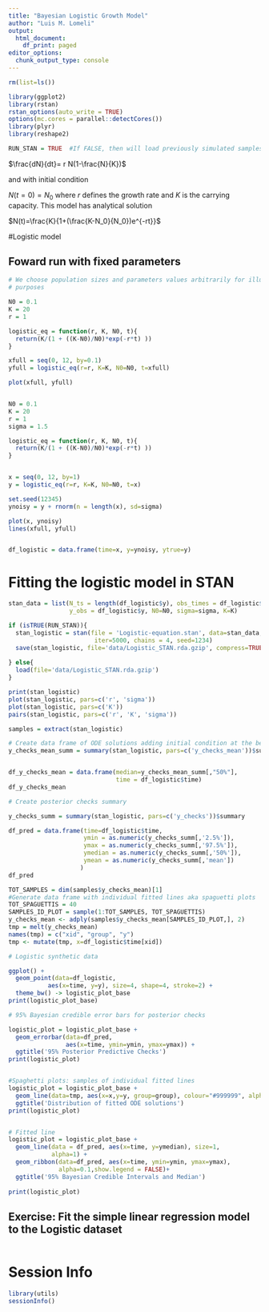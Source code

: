 ```yaml
---
title: "Bayesian Logistic Growth Model"
author: "Luis M. Lomeli"
output:
  html_document:
    df_print: paged
editor_options:
  chunk_output_type: console
---
```



```r
rm(list=ls())

library(ggplot2)
library(rstan)
rstan_options(auto_write = TRUE)
options(mc.cores = parallel::detectCores())
library(plyr)
library(reshape2)

RUN_STAN = TRUE  #If FALSE, then will load previously simulated samples

```


$\frac{dN}{dt}= r N(1-\frac{N}{K})$

and with initial condition

$N(t=0) = N_0$
where $r$ defines the growth rate and $K$ is the carrying capacity.
This model has analytical solution

$N(t)=\frac{K}{1+(\frac{K-N_0}{N_0})e^{-rt}}$



#Logistic model

## Foward run with fixed parameters


```r

# We choose population sizes and parameters values arbitrarily for illustration
# purposes

N0 = 0.1
K = 20
r = 1

logistic_eq = function(r, K, N0, t){
  return(K/(1 + ((K-N0)/N0)*exp(-r*t) ))
}

xfull = seq(0, 12, by=0.1)
yfull = logistic_eq(r=r, K=K, N0=N0, t=xfull)

plot(xfull, yfull)



```

```r

N0 = 0.1
K = 20
r = 1
sigma = 1.5

logistic_eq = function(r, K, N0, t){
  return(K/(1 + ((K-N0)/N0)*exp(-r*t) ))
}


x = seq(0, 12, by=1)
y = logistic_eq(r=r, K=K, N0=N0, t=x)

set.seed(12345)
ynoisy = y + rnorm(n = length(x), sd=sigma)

plot(x, ynoisy)
lines(xfull, yfull)


df_logistic = data.frame(time=x, y=ynoisy, ytrue=y)

```



# Fitting the logistic model in STAN


```r
stan_data = list(N_ts = length(df_logistic$y), obs_times = df_logistic$time, 
                 y_obs = df_logistic$y, N0=N0, sigma=sigma, K=K)

if (isTRUE(RUN_STAN)){
  stan_logistic = stan(file = 'Logistic-equation.stan', data=stan_data, 
                        iter=5000, chains = 4, seed=1234)
  save(stan_logistic, file='data/Logistic_STAN.rda.gzip', compress=TRUE)
  
} else{ 
  load(file='data/Logistic_STAN.rda.gzip')
}

print(stan_logistic)
plot(stan_logistic, pars=c('r', 'sigma'))
plot(stan_logistic, pars=c('K'))
pairs(stan_logistic, pars=c('r', 'K', 'sigma'))

```



```r

samples = extract(stan_logistic)

# Create data frame of ODE solutions adding initial condition at the beginning of the data frame
y_checks_mean_summ = summary(stan_logistic, pars=c('y_checks_mean'))$summary


df_y_checks_mean = data.frame(median=y_checks_mean_summ[,"50%"],
                              time = df_logistic$time)
df_y_checks_mean

# Create posterior checks summary

y_checks_summ = summary(stan_logistic, pars=c('y_checks'))$summary

df_pred = data.frame(time=df_logistic$time,
                     ymin = as.numeric(y_checks_summ[,'2.5%']),
                     ymax = as.numeric(y_checks_summ[,'97.5%']),
                     ymedian = as.numeric(y_checks_summ[,'50%']),
                     ymean = as.numeric(y_checks_summ[,'mean'])
                    )
df_pred

TOT_SAMPLES = dim(samples$y_checks_mean)[1]
#Generate data frame with individual fitted lines aka spaguetti plots
TOT_SPAGUETTIS = 40
SAMPLES_ID_PLOT = sample(1:TOT_SAMPLES, TOT_SPAGUETTIS)
y_checks_mean <- adply(samples$y_checks_mean[SAMPLES_ID_PLOT,], 2)
tmp = melt(y_checks_mean)
names(tmp) = c("xid", "group", "y")
tmp <- mutate(tmp, x=df_logistic$time[xid])

# Logistic synthetic data

ggplot() +
  geom_point(data=df_logistic,
           aes(x=time, y=y), size=4, shape=4, stroke=2) +
  theme_bw() -> logistic_plot_base
print(logistic_plot_base)

# 95% Bayesian credible error bars for posterior checks

logistic_plot = logistic_plot_base +  
  geom_errorbar(data=df_pred, 
                aes(x=time, ymin=ymin, ymax=ymax)) +
  ggtitle('95% Posterior Predictive Checks')
print(logistic_plot)


#Spaghetti plots: samples of individual fitted lines
logistic_plot = logistic_plot_base +  
  geom_line(data=tmp, aes(x=x,y=y, group=group), colour="#999999", alpha=0.3)+
  ggtitle('Distribution of fitted ODE solutions')
print(logistic_plot)


# Fitted line
logistic_plot = logistic_plot_base +  
  geom_line(data = df_pred, aes(x=time, y=ymedian), size=1,
            alpha=1) +
  geom_ribbon(data=df_pred, aes(x=time, ymin=ymin, ymax=ymax),
              alpha=0.1,show.legend = FALSE)+
  ggtitle('95% Bayesian Credible Intervals and Median')
 
print(logistic_plot)


```


## Exercise: Fit the simple linear regression model to the Logistic dataset

```r

```


# Session Info
```r
library(utils)
sessionInfo()
```

